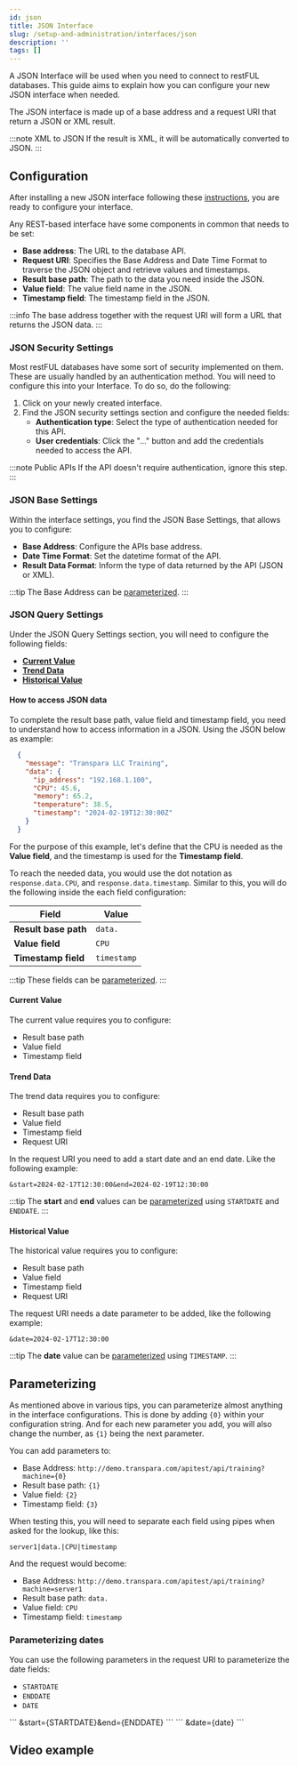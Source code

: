 ```yaml
---
id: json
title: JSON Interface
slug: /setup-and-administration/interfaces/json
description: ''
tags: []
---
```



A JSON Interface will be used when you need to connect to restFUL databases. This guide aims to explain how you can configure your new JSON interface when needed.

The JSON interface is made up of a base address and a request URI that return a JSON or XML result.

:::note XML to JSON
If the result is XML, it will be automatically converted to JSON.
:::

## Configuration

After installing a new JSON interface following these [instructions](/docs/setup-and-administration/interfaces/available-interfaces#installing-an-interface), you are ready to configure your interface.

Any REST-based interface have some components in common that needs to be set:

- **Base address**:  The URL to the database API.
- **Request URI**: Specifies the Base Address and Date Time Format to traverse the JSON object and retrieve values and timestamps.
- **Result base path**: The path to the data you need inside the JSON.
- **Value field**: The value field name in the JSON.
- **Timestamp field**: The timestamp field in the JSON.

:::info
The base address together with the request URI will form a URL that returns the JSON data.
:::

### JSON Security Settings

Most restFUL databases have some sort of security  implemented on them. These are usually handled by an authentication method. You will need to configure this into your Interface. To do so, do the following:

1. Click on your newly created interface.
2. Find the JSON security settings section and configure the needed fields:
    - **Authentication type**: Select the type of authentication needed for this API.
    - **User credentials**: Click the "..." button and add the credentials needed to access the API.

:::note Public APIs
If the API doesn't require authentication, ignore this step.
:::

### JSON Base Settings

Within the interface settings, you find the JSON Base Settings, that allows you to configure:

- **Base Address**: Configure the APIs base address.
- **Date Time Format**: Set the datetime format of the API.
- **Result Data Format**: Inform the type of data returned by the API (JSON or XML).

:::tip
The Base Address can be [parameterized](#parameterizing).
:::

### JSON Query Settings

Under the JSON Query Settings section, you will need to configure the following fields:

- **[Current Value](#current-value)**
- **[Trend Data](#trend-data)**
- **[Historical Value](#historical-value)**

#### How to access JSON data

To complete the result base path, value field and timestamp field, you need to understand how to access information in a JSON. Using the JSON below as example:

```json
  {
    "message": "Transpara LLC Training",
    "data": {
      "ip_address": "192.168.1.100",
      "CPU": 45.6,
      "memory": 65.2,
      "temperature": 38.5,
      "timestamp": "2024-02-19T12:30:00Z"
    }
  }
```

For the purpose of this example, let's define that the CPU is needed as the **Value field**, and the timestamp is used for the **Timestamp field**. 

To reach the needed data, you would use the dot notation as `response.data.CPU`, and `response.data.timestamp`. Similar to this, you will do the following inside the each field configuration:

| Field               | Value              |
|---------------------|--------------------|
| **Result base path**| `data.`            |
| **Value field**     | `CPU`              |
| **Timestamp field** | `timestamp`        |

:::tip
These fields can be [parameterized](#parameterizing).
:::

#### Current Value

The current value requires you to configure:

- Result base path
- Value field
- Timestamp field

#### Trend Data

The trend data requires you to configure:

- Result base path
- Value field
- Timestamp field
- Request URI

In the request URI you need to add a start date and an end date. Like the following example:

```
&start=2024-02-17T12:30:00&end=2024-02-19T12:30:00
```

:::tip
The **start** and **end** values can be [parameterized](#parameterizing) using `STARTDATE` and `ENDDATE`.
:::

#### Historical Value

The historical value requires you to configure:

- Result base path
- Value field
- Timestamp field
- Request URI

The request URI needs a date parameter to be added, like the following example:

```
&date=2024-02-17T12:30:00
```

:::tip
The **date** value can be [parameterized](#parameterizing) using `TIMESTAMP`.
:::

## Parameterizing

As mentioned above in various tips, you can parameterize almost anything in the interface configurations.  This is done by adding `{0}` within your configuration string. And for each new parameter you add, you will also change the number, as `{1}` being the next parameter.

You can add parameters to:

- Base Address: `http://demo.transpara.com/apitest/api/training?machine={0}`
- Result base path: `{1}`
- Value field: `{2}`
- Timestamp field: `{3}`

When testing this, you will need to separate each field using pipes when asked for the lookup, like this:

```
server1|data.|CPU|timestamp
```
And the request would become:

- Base Address: `http://demo.transpara.com/apitest/api/training?machine=server1`
- Result base path: `data.`
- Value field: `CPU`
- Timestamp field: `timestamp`

### Parameterizing dates

You can use the following parameters in the request URI to parameterize the date fields:

- `STARTDATE`
- `ENDDATE`
- `DATE`

<Tabs>
  <TabItem value="STARTDATE and ENDDATE" label="STARTDATE and ENDDATE" default>
    ```
    &start={STARTDATE}&end={ENDDATE}
    ```
  </TabItem>
  <TabItem value="DATE" label="DATE">
    ```
    &date={date}
    ```
  </TabItem>
</Tabs>


## Video example

<IframeComponent 
  src="https://www.youtube.com/embed/Ppv5yoZAUHw" 
  title="Visual KPI Interfaces - Creating a JSON Interface (REST)"
/>